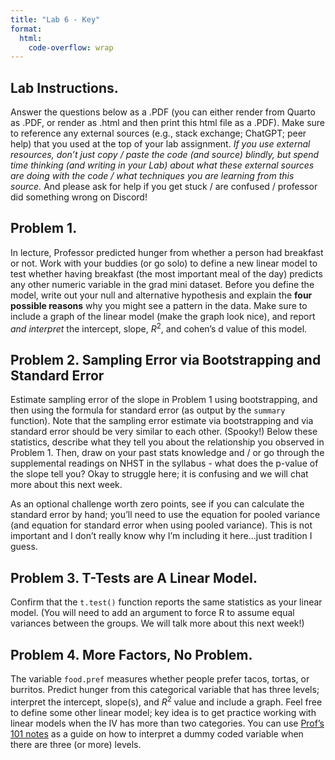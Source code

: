 ```yaml
---
title: "Lab 6 - Key"
format: 
  html:
    code-overflow: wrap
---
```


## Lab Instructions.

Answer the questions below as a .PDF (you can either render from Quarto as .PDF, or render as .html and then print this html file as a .PDF). Make sure to reference any external sources (e.g., stack exchange; ChatGPT; peer help) that you used at the top of your lab assignment. *If you use external resources, don't just copy / paste the code (and source) blindly, but spend time thinking (and writing in your Lab) about what these external sources are doing with the code / what techniques you are learning from this source.* And please ask for help if you get stuck / are confused / professor did something wrong on Discord!

## Problem 1.
In lecture, Professor predicted hunger from whether a person had breakfast or not. Work with your buddies (or go solo) to define a new linear model to test whether having breakfast (the most important meal of the day) predicts any other numeric variable in the grad mini dataset. Before you define the model, write out your null and alternative hypothesis and explain the **four possible reasons** why you might see a pattern in the data. Make sure to include a graph of the linear model (make the graph look nice), and report *and interpret* the intercept, slope, $R^2$, and cohen's d value of this model.


## Problem 2. Sampling Error via Bootstrapping and Standard Error

Estimate sampling error of the slope in Problem 1 using bootstrapping, and then using the formula for standard error (as output by the `summary` function). Note that the sampling error estimate via bootstrapping and via standard error should be very similar to each other. (Spooky!) Below these statistics, describe what they tell you about the relationship you observed in Problem 1. Then, draw on your past stats knowledge and / or go through the supplemental readings on NHST in the syllabus - what does the p-value of the slope tell you? Okay to struggle here; it is confusing and we will chat more about this next week. 

As an optional challenge worth zero points, see if you can calculate the standard error by hand; you'll need to use the equation for pooled variance (and equation for standard error when using pooled variance). This is not important and I don't really know why I'm including it here...just tradition I guess.

## Problem 3. T-Tests are A Linear Model.

Confirm that the `t.test()` function reports the same statistics as your linear model. (You will need to add an argument to force R to assume equal variances between the groups. We will talk more about this next week!)


## Problem 4. More Factors, No Problem.

The variable `food.pref` measures whether people prefer tacos, tortas, or burritos. Predict hunger from this categorical variable that has three levels; interpret the intercept, slope(s), and $R^2$ value and include a graph. Feel free to define some other linear model; key idea is to get practice working with linear models when the IV has more than two categories. You can use [Prof's 101 notes](https://docs.google.com/document/d/1DJ-6L5Nv3FE8a0Seg7T6stX931YI8n93W2NByb_hNd8/edit?tab=t.0#bookmark=id.ju039hal8wtn) as a guide on how to interpret a dummy coded variable when there are three (or more) levels.

